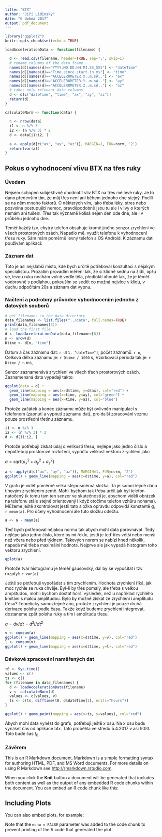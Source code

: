 ```yaml
---
title: "BTX"
author: "Jiří Lidinský"
date: "6 dubna 2017"
output: pdf_document
---
```


```r
library("ggplot2")
knitr::opts_chunk$set(echo = TRUE)

loadAccelerationData <- function(filename) {

  d <- read.csv(filename, header=TRUE, sep=';', skip=1)
  # rename columns of the data frame
  names(d)[names(d)=="YYYY.MO.DD.HH.MI.SS_SSS"] <- "dateTime"
  names(d)[names(d)=="Time.since.start.in.ms"] <- "time"
  names(d)[names(d)=="ACCELEROMETER.X..m.sÂ.."] <- "ax"
  names(d)[names(d)=="ACCELEROMETER.Y..m.sÂ.."] <- "ay"
  names(d)[names(d)=="ACCELEROMETER.Z..m.sÂ.."] <- "az"
  # takes only relevant data columns
  d <- d[c("dateTime", "time", "ax", "ay", "az")]
  return(d)
}

calculateNorm <- function(data) {
  
  n <- nrow(data)
  i1 <- n %/% 3
  i2 <- (n %/% 3) * 2
  d <- data[i1:i2, ]
  
  a <- apply(d[c("ax", "ay", "az")], MARGIN=1, FUN=norm, '2')
  return(var(a))
}

```

## Pokus o vyhodnocení vlivu BTX na třes ruky

### Úvodem

Nejsem schopen subjektivně ohodnotit vliv BTX na třes mé levé ruky.
Je to dáno především tím, že můj třes není ani během jednoho dne
stejný. Podílí se na něm mnoho faktorů. O některých vím, jako třeba
léky, stres nebo pozvolna postupující nemoc, pravděpodobně jsou tu
ale i vlivy o kterých nemám ani tušení. Třes tak významě kolísá
nejen den ode dne, ale i v průběhu jednoho dne.

Téměř každý tzv. chytrý telefon obsahuje kromě jiného senzor zrychlení
ve všech prostorových osách. Napadlo mě, využít telefonu k vyhodnocení
třesu ruky. Sám mám poměrně levný telefon s OS Android. K záznamu dat
používám aplikaci:

### Záznam dat

Toto je asi nejslabší místo, kde bych určitě potřeboval konzultaci
s nějakým specialistou. Prozatím provádím měření tak, že si klidně
sednu na židli, opřu se, levou ruku nechám volně vedle těla, předloktí
ohnuté tak, že je téměř vodorovně s podlahou, pokouším se sedět co
možná nejvíce v klidu, v duchu odpočítám 20s a záznam dat vypnu.

### Načtení a podrobný průvodce vyhodnocením jednoho z datových souborů

```r
# get filenames in the data directory
data_filenames <- list.files("../data", full.names=TRUE)
print(data_filenames[3])
# load the first file
d <- loadAccelerationData(data_filenames[8])
n <- nrow(d)
Dtime <- d[n, "time"] 
```

Datum a čas záznamu dat: `r d[1, "dateTime"]`,
počet záznamů: `r n`,
Celková délka záznamu je: `r Dtime / 1000` s,
Vzorkovací perioda tak je: `r Dtime / n` ms,

Senzor zaznamenává zrychlení ve všech třech prostorových osách. Zaznamenaná data vypadají takto:

```r
ggplot(data = d) +
  geom_line(mapping = aes(x=d$time, y=d$ax), col="red") +
  geom_line(mapping = aes(x=time, y=ay), col="green") +
  geom_line(mapping = aes(x=time, y=az), col="blue")
```

Protože začátek a konec záznamu může být ovlivněn manipulací s telefonem
(zapnutí a vypnutí záznamu dat), pro další zpracování vezmu pouze prostřední 
třetinu záznamu.

```r
i1 <- n %/% 3
i2 <- (n %/% 3) * 2
d <- d[i1:i2, ]
```

Protože potřebuji získat údaj o velikosti třesu, nejlépe jako jedno číslo a nepotřebuji
prostorové rozložení, vypočtu velikost vektoru zrychlení jako

$a = sqrt(a_x^2 + a_y^2 + a_z^2)$

```r
a <- apply(d[c("ax", "ay", "az")], MARGIN=1, FUN=norm, '2')
ggplot() + geom_line(mapping = aes(x=d$time, y=a), col="red")
```

V grafu je vidět poměrně velká stejnosměrná složka. Ta je samozřejmě dána tíhovým
zrychlením země. Mohli bychom tak třeba určit jak byl telefon natočený (k tomu tam
ten senzor ve skutečnosti je, abychom viděli obrázek na telefonu stále stejně
orientovaný i když otočíme telefon vzhůru nohama). Můžeme ještě zkontrolovat jestli
tato složka opravdu odpovídá konstantě g, `r mean(a)`. Pro účely vyhodnocení ale
tuto složku odečtu.

```r
a <- a - mean(a)
``` 

Teď bych potřeboval nějakou normu tak abych mohl data porovnávat. Tedy nejlépe
jako jedno číslo, které by mi řeklo, jestli je teď třes větší nebo menší než
včera nebo před týdnem. Takových norem se nabízí hned několik, napadá mě třeba
maximální hodnota. Nejprve ale jak vypadá histogram toho vektoru zrychlení.

```r
qplot(a)
```

Protože tvar histogramu je téměř gausovský, dal by se vypočítat i tzv. rozptyl:
`r var(a)`

Ještě se potřebuji vypořádat s tím zrychlením. Hodnota zrychlení říká, jak moc rychle
se ruka chvěje. Byl-li by třes pomalý, ale třeba s velkou amplitudou, mohli bychom
dostat horší výsledek, než u například rychlého kmitání s malou amplitudou. Bylo
by možné získat ze zrychlení i amplitudu třesu? Teoreticky samozřejmě ano,
protože zrychlení je pouze druhá derivace polohy podle času. Takže když budeme
zrychlení integrovat, dostaneme zpět polohu ruky a tím i amplitudu třesu.

$a = dv/dt = d^2l/dt^2$

```r
v <- cumsum(a)
ggplot() + geom_line(mapping = aes(x=d$time, y=v), col="red")
l <- cumsum(v)
ggplot() + geom_line(mapping = aes(x=d$time, y=l), col="red")
```


### Dávkové zpracování naměřených dat

```r

t0 <- Sys.time()
values <- c()
ts <- c()
for (filename in data_filenames) {
  d <- loadAccelerationData(filename)
  v <- calculateNorm(d)
  values <- c(values, v)
  ts <- c(ts, difftime(t0, d$dateTime[1], units="hours"))
}

ggplot() + geom_point(mapping = aes(x=ts, y=values), col="red")

```

Abych mohl data vynést do grafu, potřebuji ještě x osu. Na x osu budu
vynášet čas od aplikace btx. Tato proběhla ve středu 5.4.2017 v asi 9:00.
Toto bude čas $t_0$.



### Závěrem





This is an R Markdown document. Markdown is a simple formatting syntax for authoring HTML, PDF, and MS Word documents. For more details on using R Markdown see <http://rmarkdown.rstudio.com>.

When you click the **Knit** button a document will be generated that includes both content as well as the output of any embedded R code chunks within the document. You can embed an R code chunk like this:


## Including Plots

You can also embed plots, for example:




Note that the `echo = FALSE` parameter was added to the code chunk to prevent printing of the R code that generated the plot.